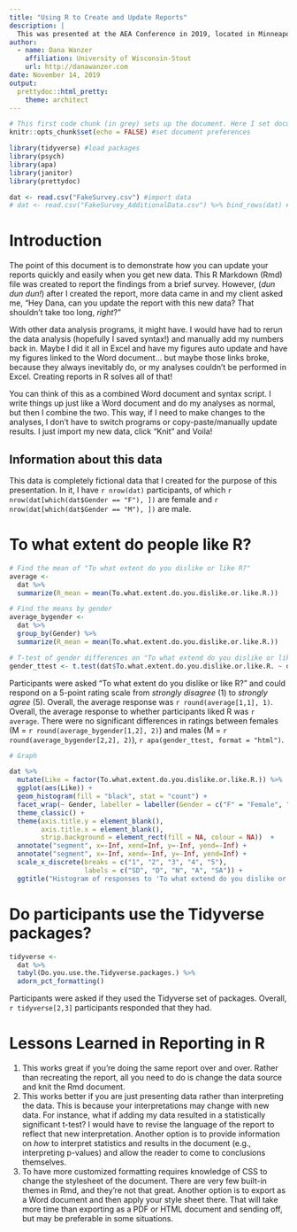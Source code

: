 ---
title: "Using R to Create and Update Reports"
description: |
  This was presented at the AEA Conference in 2019, located in Minneapolis, MN, in the "Benefits of learning R: A guide to getting started individually and as an organization" session. 
author:
  - name: Dana Wanzer
    affiliation: University of Wisconsin-Stout
    url: http://danawanzer.com
date: November 14, 2019
output: 
  prettydoc::html_pretty:
    theme: architect
---

```{r setup, include=FALSE}
# This first code chunk (in grey) sets up the document. Here I set document preferences, load the packages I'm going to use, and import my data.
knitr::opts_chunk$set(echo = FALSE) #set document preferences

library(tidyverse) #load packages
library(psych)
library(apa)
library(janitor)
library(prettydoc)

dat <- read.csv("FakeSurvey.csv") #import data
# dat <- read.csv("FakeSurvey_AdditionalData.csv") %>% bind_rows(dat) #import second set of data and add to the original data
```

# Introduction
The point of this document is to demonstrate how you can update your reports quickly and easily when you get new data. This R Markdown (Rmd) file was created to report the findings from a brief survey. However, (*dun dun dun!*) after I created the report, more data came in and my client asked me, "Hey Dana, can you update the report with this new data? That shouldn't take too long, *right*?"

With other data analysis programs, it might have. I would have had to rerun the data analysis (hopefully I saved syntax!) and manually add my numbers back in. Maybe I did it all in Excel and have my figures auto update and have my figures linked to the Word document... but maybe those links broke, because they always inevitably do, or my analyses couldn't be performed in Excel. Creating reports in R solves all of that! 

You can think of this as a combined Word document and syntax script. I write things up just like a Word document and do my analyses as normal, but then I combine the two. This way, if I need to make changes to the analyses, I don't have to switch programs or copy-paste/manually update results. I just import my new data, click "Knit" and Voila!

## Information about this data

This data is completely fictional data that I created for the purpose of this presentation. In it, I have `r nrow(dat)` participants, of which `r nrow(dat[which(dat$Gender == "F"), ])` are female and `r nrow(dat[which(dat$Gender == "M"), ])` are male.  

# To what extent do people like R?

```{r like R}
# Find the mean of "To what extent do you dislike or like R?"
average <- 
  dat %>%
  summarize(R_mean = mean(To.what.extent.do.you.dislike.or.like.R.))

# Find the means by gender
average_bygender <-
  dat %>%
  group_by(Gender) %>%
  summarize(R_mean = mean(To.what.extent.do.you.dislike.or.like.R.))

# T-test of gender differences on "To what extend do you dislike or like R?"
gender_ttest <- t.test(dat$To.what.extent.do.you.dislike.or.like.R. ~ dat$Gender, var.equal = TRUE)
```

Participants were asked "To what extent do you dislike or like R?" and could respond on a 5-point rating scale from *strongly disagree* (1) to *strongly agree* (5). Overall, the average response was `r round(average[1,1], 1)`. Overall, the average response to whether participants liked R was `r average`. There were no significant differences in ratings between females (M = `r round(average_bygender[1,2], 2)`) and males (M = `r round(average_bygender[2,2], 2)`), `r apa(gender_ttest, format = "html")`.

```{r like R graph, warning = FALSE}
# Graph

dat %>%
  mutate(Like = factor(To.what.extent.do.you.dislike.or.like.R.)) %>%
  ggplot(aes(Like)) +
  geom_histogram(fill = "black", stat = "count") +
  facet_wrap(~ Gender, labeller = labeller(Gender = c("F" = "Female", "M" = "Male")), nrow = 1) +
  theme_classic() + 
  theme(axis.title.y = element_blank(),
        axis.title.x = element_blank(),
        strip.background = element_rect(fill = NA, colour = NA))  +
  annotate("segment", x=-Inf, xend=Inf, y=-Inf, yend=-Inf) +
  annotate("segment", x=-Inf, xend=-Inf, y=-Inf, yend=Inf) +
  scale_x_discrete(breaks = c("1", "2", "3", "4", "5"),
                   labels = c("SD", "D", "N", "A", "SA")) + 
  ggtitle("Histogram of responses to 'To what extend do you dislike or like R?' by gender")
```

# Do participants use the Tidyverse packages?

```{r Tidyverse}
tidyverse <-
  dat %>%
  tabyl(Do.you.use.the.Tidyverse.packages.) %>%
  adorn_pct_formatting()
```

Participants were asked if they used the Tidyverse set of packages. Overall, `r tidyverse[2,3]` participants responded that they had. 

# Lessons Learned in Reporting in R

1. This works great if you're doing the same report over and over. Rather than recreating the report, all you need to do is change the data source and knit the Rmd document.
2. This works better if you are just presenting data rather than interpreting the data. This is because your interpretations may change with new data. For instance, what if adding my data resulted in a statistically significant t-test? I would have to revise the language of the report to reflect that new interpretation. Another option is to provide information on *how* to interpret statistics and results in the document (e.g., interpreting p-values) and allow the reader to come to conclusions themselves. 
3. To have more customized formatting requires knowledge of CSS to change the stylesheet of the document. There are very few built-in themes in Rmd, and they're not that great. Another option is to export as a Word document and then apply your style sheet there. That will take more time than exporting as a PDF or HTML document and sending off, but may be preferable in some situations.
